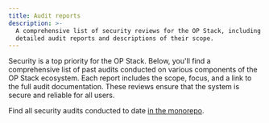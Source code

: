 ```yaml
---
title: Audit reports
description: >-
  A comprehensive list of security reviews for the OP Stack, including links to
  detailed audit reports and descriptions of their scope.
---
```

Security is a top priority for the OP Stack. Below, you'll find a comprehensive list of past audits conducted on various components of the OP Stack ecosystem. Each report includes the scope, focus, and a link to the full audit documentation. These reviews ensure that the system is secure and reliable for all users.

Find all security audits conducted to date [in the monorepo](https://github.com/ethereum-optimism/optimism/tree/develop/docs/security-reviews#security-reviews).
